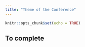 ```yaml
---
title: "Theme of the Conference"
---
```


```r
knitr::opts_chunk$set(echo = TRUE)
```

## To complete

